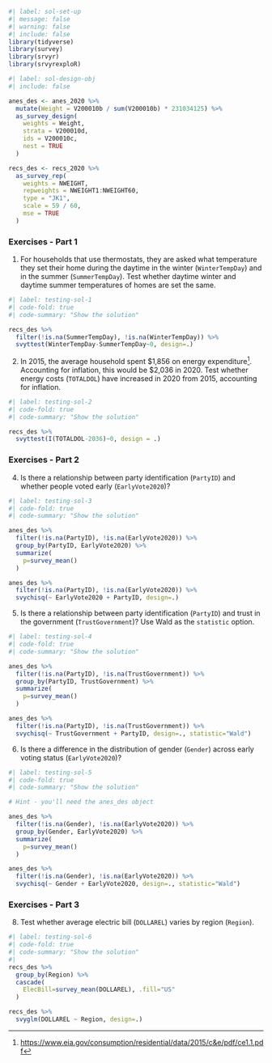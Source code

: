 ```r
#| label: sol-set-up
#| message: false
#| warning: false
#| include: false
library(tidyverse)
library(survey)
library(srvyr)
library(srvyrexploR)
```

```r
#| label: sol-design-obj
#| include: false

anes_des <- anes_2020 %>%
  mutate(Weight = V200010b / sum(V200010b) * 231034125) %>%
  as_survey_design(
    weights = Weight,
    strata = V200010d,
    ids = V200010c,
    nest = TRUE
  )

recs_des <- recs_2020 %>%
  as_survey_rep(
    weights = NWEIGHT,
    repweights = NWEIGHT1:NWEIGHT60,
    type = "JK1",
    scale = 59 / 60,
    mse = TRUE
  )
```

### Exercises - Part 1

1. For households that use thermostats, they are asked what temperature they set their home during the daytime in the winter (`WinterTempDay`) and in the summer (`SummerTempDay`). Test whether daytime winter and daytime summer temperatures of homes are set the same.

```r
#| label: testing-sol-1
#| code-fold: true
#| code-summary: "Show the solution"

recs_des %>%
  filter(!is.na(SummerTempDay), !is.na(WinterTempDay)) %>%
  svyttest(WinterTempDay-SummerTempDay~0, design=.)
```

2. In 2015, the average household spent $1,856 on energy expenditure^[<https://www.eia.gov/consumption/residential/data/2015/c&e/pdf/ce1.1.pdf>]. Accounting for inflation, this would be $2,036 in 2020. Test whether energy costs (`TOTALDOL`) have increased in 2020 from 2015, accounting for inflation.

```r
#| label: testing-sol-2
#| code-fold: true
#| code-summary: "Show the solution"

recs_des %>%
  svyttest(I(TOTALDOL-2036)~0, design = .)
```

### Exercises - Part 2

4. Is there a relationship between party identification (`PartyID`) and whether people voted early (`EarlyVote2020`)?

```r
#| label: testing-sol-3
#| code-fold: true
#| code-summary: "Show the solution"

anes_des %>%
  filter(!is.na(PartyID), !is.na(EarlyVote2020)) %>%
  group_by(PartyID, EarlyVote2020) %>%
  summarize(
    p=survey_mean()
  )

anes_des %>%
  filter(!is.na(PartyID), !is.na(EarlyVote2020)) %>%
  svychisq(~ EarlyVote2020 + PartyID, design=.)
```

5. Is there a relationship between party identification (`PartyID`) and trust in the government (`TrustGovernment`)? Use Wald as the `statistic` option.

```r
#| label: testing-sol-4
#| code-fold: true
#| code-summary: "Show the solution"

anes_des %>%
  filter(!is.na(PartyID), !is.na(TrustGovernment)) %>%
  group_by(PartyID, TrustGovernment) %>%
  summarize(
    p=survey_mean()
  )

anes_des %>%
  filter(!is.na(PartyID), !is.na(TrustGovernment)) %>%
  svychisq(~ TrustGovernment + PartyID, design=., statistic="Wald")
```

6. Is there a difference in the distribution of gender (`Gender`) across early voting status (`EarlyVote2020`)?

```r
#| label: testing-sol-5
#| code-fold: true
#| code-summary: "Show the solution"

# Hint - you'll need the anes_des object

anes_des %>%
  filter(!is.na(Gender), !is.na(EarlyVote2020)) %>%
  group_by(Gender, EarlyVote2020) %>%
  summarize(
    p=survey_mean()
  )

anes_des %>%
  filter(!is.na(Gender), !is.na(EarlyVote2020)) %>%
  svychisq(~ Gender + EarlyVote2020, design=., statistic="Wald")
```

### Exercises - Part 3

8. Test whether average electric bill (`DOLLAREL`) varies by region (`Region`).

```r
#| label: testing-sol-6
#| code-fold: true
#| code-summary: "Show the solution"
#| 
recs_des %>%
  group_by(Region) %>%
  cascade(
    ElecBill=survey_mean(DOLLAREL), .fill="US"
  )

recs_des %>%
  svyglm(DOLLAREL ~ Region, design=.)
```
